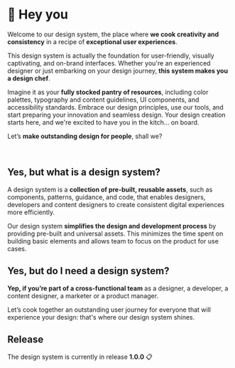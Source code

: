 
<Meta title="Welcome" />

# 👋 Hey you

Welcome to our design system, the place where **we cook creativity and consistency** in a recipe of **exceptional user experiences**.

This design system is actually the foundation for user-friendly, visually captivating, and on-brand interfaces. Whether you're an experienced designer or just embarking on your design journey, **this system makes you a design chef**.

Imagine it as your **fully stocked pantry of resources**, including color palettes, typography and content guidelines, UI components, and accessibility standards. Embrace our design principles, use our tools, and start preparing your innovation and seamless design. Your design creation starts here, and we're excited to have you in the kitch… on board.

Let’s **make outstanding design for people**, shall we?

<br />

## **Yes, but what is a design system?**

A design system is a **collection of pre-built, reusable assets**, such as components, patterns, guidance, and code, that enables designers, developers and content designers to create consistent digital experiences more efficiently.

Our design system **simplifies the design and development process** by providing pre-built and universal assets. This minimizes the time spent on building basic elements and allows team to focus on the product for use cases.

## **Yes, but do I need a design system?**

**Yep, if you’re part of a cross-functional team** as a designer, a developer, a content designer, a marketer or a product manager.

Let’s cook together an outstanding user journey for everyone that will experience your design: that's where our design system shines.

## **Release**

The design system is currently in release **1.0.0** 📋
